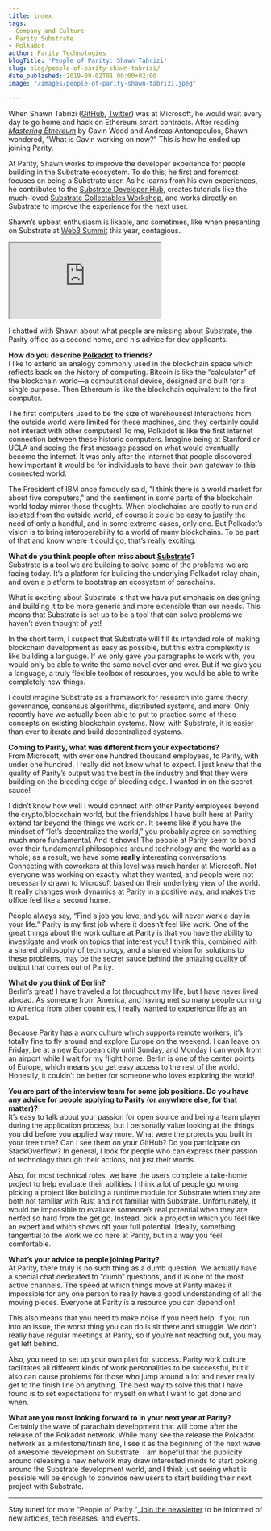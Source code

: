 ```yaml
---
title: index
tags:
- Company and Culture
- Parity Substrate
- Polkadot
author: Parity Technologies
blogTitle: 'People of Parity: Shawn Tabrizi'
slug: blog/people-of-parity-shawn-tabrizi/
date_published: 2019-09-02T01:00:00+02:00
image: "/images/people-of-parity-shawn-tabrizi.jpeg"

---
```

When Shawn Tabrizi ([GitHub](https://github.com/shawntabrizi), [Twitter](https://twitter.com/shawntabrizi)) was at Microsoft, he would wait every day to go home and hack on Ethereum smart contracts. After reading [_Mastering Ethereum_](https://www.oreilly.com/library/view/mastering-ethereum/9781491971932/) by Gavin Wood and Andreas Antonopoulos, Shawn wondered, “What is Gavin working on now?” This is how he ended up joining Parity.

At Parity, Shawn works to improve the developer experience for people building in the Substrate ecosystem. To do this, he first and foremost focuses on being a Substrate user. As he learns from his own experiences, he contributes to the [Substrate Developer Hub](https://substrate.dev/), creates tutorials like the much-loved [Substrate Collectables Workshop](https://substrate.dev/substrate-collectables-workshop/), and works directly on Substrate to improve the experience for the next user.

Shawn’s upbeat enthusiasm is likable, and sometimes, like when presenting on Substrate at [Web3 Summit](https://web3summit.com/) this year, contagious.

<iframe className="w-full h-56 my-8 sm:h-80 md:h-96" src="https://www.youtube.com/embed/2JxjGZ3fsi4" allowFullScreen></iframe>

I chatted with Shawn about what people are missing about Substrate, the Parity office as a second home, and his advice for dev applicants.

**How do you describe** [**Polkadot**](https://polkadot.network/) **to friends?**  
I like to extend an analogy commonly used in the blockchain space which reflects back on the history of computing. Bitcoin is like the “calculator” of the blockchain world—a computational device, designed and built for a single purpose. Then Ethereum is like the blockchain equivalent to the first computer.

The first computers used to be the size of warehouses! Interactions from the outside world were limited for these machines, and they certainly could not interact with other computers! To me, Polkadot is like the first internet connection between these historic computers. Imagine being at Stanford or UCLA and seeing the first message passed on what would eventually become the internet. It was only after the internet that people discovered how important it would be for individuals to have their own gateway to this connected world.

The President of IBM once famously said, "I think there is a world market for about five computers," and the sentiment in some parts of the blockchain world today mirror those thoughts. When blockchains are costly to run and isolated from the outside world, of course it could be easy to justify the need of only a handful, and in some extreme cases, only one. But Polkadot’s vision is to bring interoperability to a world of many blockchains. To be part of that and know where it could go, that’s really exciting.

**What do you think people often miss about** [**Substrate**](https://parity.io/substrate)**?**  
Substrate is a tool we are building to solve some of the problems we are facing today. It’s a platform for building the underlying Polkadot relay chain, and even a platform to bootstrap an ecosystem of parachains.

What is exciting about Substrate is that we have put emphasis on designing and building it to be more generic and more extensible than our needs. This means that Substrate is set up to be a tool that can solve problems we haven’t even thought of yet!

In the short term, I suspect that Substrate will fill its intended role of making blockchain development as easy as possible, but this extra complexity is like building a language. If we only gave you paragraphs to work with, you would only be able to write the same novel over and over. But if we give you a language, a truly flexible toolbox of resources, you would be able to write completely new things.

I could imagine Substrate as a framework for research into game theory, governance, consensus algorithms, distributed systems, and more! Only recently have we actually been able to put to practice some of these concepts on existing blockchain systems. Now, with Substrate, it is easier than ever to iterate and build decentralized systems.

**Coming to Parity, what was different from your expectations?**  
From Microsoft, with over one hundred thousand employees, to Parity, with under one hundred, I really did not know what to expect. I just knew that the quality of Parity’s output was the best in the industry and that they were building on the bleeding edge of bleeding edge. I wanted in on the secret sauce!

I didn’t know how well I would connect with other Parity employees beyond the crypto/blockchain world, but the friendships I have built here at Parity extend far beyond the things we work on. It seems like if you have the mindset of “let’s decentralize the world,” you probably agree on something much more fundamental. And it shows! The people at Parity seem to bond over their fundamental philosophies around technology and the world as a whole; as a result, we have some **really** interesting conversations. Connecting with coworkers at this level was much harder at Microsoft. Not everyone was working on exactly what they wanted, and people were not necessarily drawn to Microsoft based on their underlying view of the world. It really changes work dynamics at Parity in a positive way, and makes the office feel like a second home.

People always say, “Find a job you love, and you will never work a day in your life.” Parity is my first job where it doesn’t feel like work. One of the great things about the work culture at Parity is that you have the ability to investigate and work on topics that interest you! I think this, combined with a shared philosophy of technology, and a shared vision for solutions to these problems, may be the secret sauce behind the amazing quality of output that comes out of Parity.

**What do you think of Berlin?**  
Berlin’s great! I have traveled a lot throughout my life, but I have never lived abroad. As someone from America, and having met so many people coming to America from other countries, I really wanted to experience life as an expat.

Because Parity has a work culture which supports remote workers, it’s totally fine to fly around and explore Europe on the weekend. I can leave on Friday, be at a new European city until Sunday, and Monday I can work from an airport while I wait for my flight home. Berlin is one of the center points of Europe, which means you get easy access to the rest of the world. Honestly, it couldn’t be better for someone who loves exploring the world!

**You are part of the interview team for some job positions. Do you have any advice for people applying to Parity (or anywhere else, for that matter)?**  
It’s easy to talk about your passion for open source and being a team player during the application process, but I personally value looking at the things you did before you applied way more. What were the projects you built in your free time? Can I see them on your GitHub? Do you participate on StackOverflow? In general, I look for people who can express their passion of technology through their actions, not just their words.

Also, for most technical roles, we have the users complete a take-home project to help evaluate their abilities. I think a lot of people go wrong picking a project like building a runtime module for Substrate when they are both not familiar with Rust and not familiar with Substrate. Unfortunately, it would be impossible to evaluate someone’s real potential when they are nerfed so hard from the get go. Instead, pick a project in which you feel like an expert and which shows off your full potential. Ideally, something tangential to the work we do here at Parity, but in a way you feel comfortable.

**What’s your advice to people joining Parity?**  
At Parity, there truly is no such thing as a dumb question. We actually have a special chat dedicated to “dumb” questions, and it is one of the most active channels. The speed at which things move at Parity makes it impossible for any one person to really have a good understanding of all the moving pieces. Everyone at Parity is a resource you can depend on!

This also means that you need to make noise if you need help. If you run into an issue, the worst thing you can do is sit there and struggle. We don’t really have regular meetings at Parity, so if you’re not reaching out, you may get left behind.

Also, you need to set up your own plan for success. Parity work culture facilitates all different kinds of work personalities to be successful, but it also can cause problems for those who jump around a lot and never really get to the finish line on anything. The best way to solve this that I have found is to set expectations for myself on what I want to get done and when.

**What are you most looking forward to in your next year at Parity?**  
Certainly the wave of parachain development that will come after the release of the Polkadot network. While many see the release the Polkadot network as a milestone/finish line, I see it as the beginning of the next wave of awesome development on Substrate. I am hopeful that the publicity around releasing a new network may draw interested minds to start poking around the Substrate development world, and I think just seeing what is possible will be enough to convince new users to start building their next project with Substrate.

***

Stay tuned for more “People of Parity.”[ Join the newsletter](https://www.parity.io/newsletter/) to be informed of new articles, tech releases, and events.